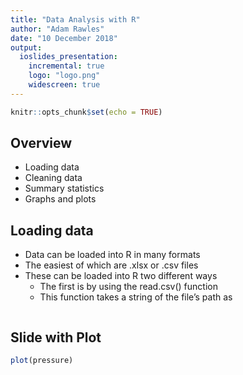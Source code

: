 ```yaml
---
title: "Data Analysis with R"
author: "Adam Rawles"
date: "10 December 2018"
output:
  ioslides_presentation:
    incremental: true
    logo: "logo.png"
    widescreen: true
---
```


```r
knitr::opts_chunk$set(echo = TRUE)
```

## Overview

- Loading data
- Cleaning data
- Summary statistics
- Graphs and plots

## Loading data

- Data can be loaded into R in many formats
- The easiest of which are .xlsx or .csv files
- These can be loaded into R two different ways
    - The first is by using the read.csv() function
    - This function takes a string of the file's path as

```r

```

## Slide with Plot

```r
plot(pressure)
```

